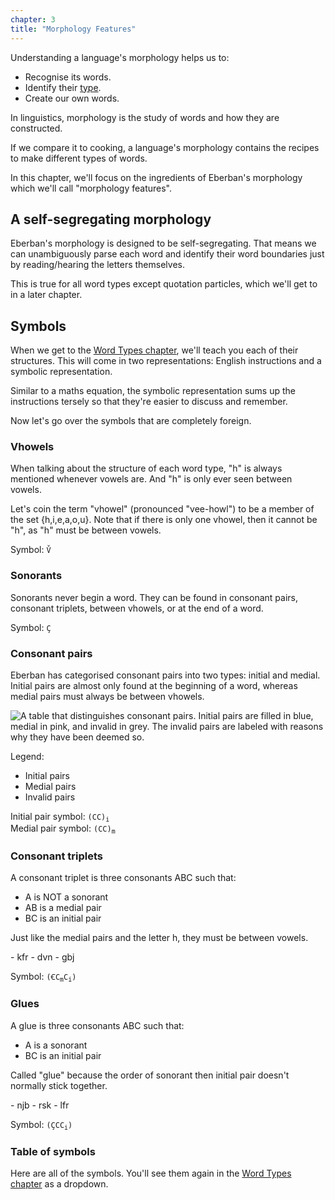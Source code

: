 ```yaml
---
chapter: 3
title: "Morphology Features"
---
```


Understanding a language's morphology helps us to:

- Recognise its words.
- Identify their [type](/chapters/word-types).
- Create our own words.

<Info type="jargon" title="Morphology">
In linguistics, morphology is the study of words and how they are constructed.
</Info>

If we compare it to cooking, a language's morphology contains the recipes to
make different types of words.

In this chapter, we'll focus on the ingredients of Eberban's morphology which
we'll call "morphology&nbsp;features".

## A self-segregating morphology

Eberban's morphology is designed to be self-segregating. That means we can
unambiguously parse each word and identify their word boundaries just by
reading/hearing the letters themselves.

This is true for all word types except quotation particles, which we'll get to
in a later chapter.

## Symbols

When we get to the [Word Types chapter](/chapters/word-types), we'll teach you each of their structures.
This will come in two representations: English instructions and a symbolic
representation.

Similar to a maths equation, the symbolic representation sums up the
instructions tersely so that they're easier to discuss and remember.

Now let's go over the symbols that are completely foreign.

### Vhowels

<Info type="jargon" title="Vhowels">
When talking about the structure of each word type, "h" is always mentioned
whenever vowels are. And "h" is only ever seen between vowels.

Let's coin the term "vhowel" (pronounced "vee-howl") to be a member of the set
\{h,i,e,a,o,u\}. Note that if there is only one vhowel, then it cannot be "h",
as "h" must be between vowels.
</Info>

Symbol: `V̌`

### Sonorants

Sonorants never begin a word. They can be found in consonant pairs, consonant
triplets, between vhowels, or at the end of a word. 

Symbol: `Ç`

### Consonant pairs

<Info type="jargon" title="Consonant pairs">
Eberban has categorised consonant pairs into two types: initial and medial.
Initial pairs are almost only found at the beginning of a word, whereas medial
pairs must always be between vhowels.
</Info>

![A table that distinguishes consonant pairs. Initial pairs are filled in blue,
medial in pink, and invalid in grey. The invalid pairs are labeled with reasons
why they have been deemed so.](/consonant-pairs.png "All consonant pairs.")

Legend:

- <span class="text-[#b4c7dc] font-bold dark:drop-shadow-md">Initial pairs</span>
- <span class="text-[#bf819e] font-bold dark:drop-shadow-md">Medial pairs</span>
- <span class="text-[#333333] font-bold dark:drop-shadow-md dark:[text-shadow:1px_1px_gray]">Invalid pairs</span>

Initial pair symbol: <code>(CC)<sub>i</sub></code><br />
Medial pair symbol: <code>(CC)<sub>m</sub></code>

### Consonant triplets

<Info type="jargon" title="Consonant triplets">
A consonant triplet is three consonants ABC such that:

- A is NOT a sonorant
- AB is a medial pair
- BC is an initial pair
</Info>

Just like the medial pairs and the letter h, they must be between vowels.

<Info type="examples">
- kfr
- dvn
- gbj
</Info>

Symbol: <code>(ꞒC<sub>m</sub>C<sub>i</sub>)</code>

### Glues

<Info type="jargon" title="Glues">
A glue is three consonants ABC such that:

- A is a sonorant
- BC is an initial pair
</Info>

Called "glue" because the order of sonorant then initial pair doesn't normally
stick together.

<Info type="examples">
- njb
- rsk
- lfr
</Info>

Symbol: <code>(ÇCC<sub>i</sub>)</code>

### Table of symbols

Here are all of the symbols. You'll see them again in the
[Word Types chapter](/chapters/word-types) as a dropdown.

<Table />

